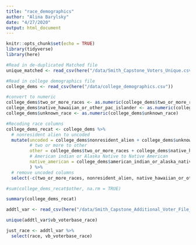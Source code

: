 ```yaml
---
title: "race_demographics"
author: "Alina Barylsky"
date: "4/27/2020"
output: html_document
---
```


```r
knitr::opts_chunk$set(echo = TRUE)
library(tidyverse)
library(here)
```

```r
#Read in de-duplicated Matched file
unique_matched <- read_csv(here("/data/Smith_Capstone_Voters_Unique.csv"))

#Read in college demographics file
college_dems <- read_csv(here("/data/college_demographics.csv"))

#convert to numeric
college_dems$two_or_more_races <- as.numeric(college_dems$two_or_more_races)
college_dems$native_hawaiian_or_other_pac_islander <- as.numeric(college_dems$native_hawaiian_or_other_pac_islander)
college_dems$unknown_race <- as.numeric(college_dems$unknown_race)

#Recoding race columns
college_dems_recat <- college_dems %>%
  # nonresident alien to uncoded
  mutate(uncoded = college_dems$nonresident_alien + college_dems$unknown_race,
         # two or more to other
         other = college_dems$two_or_more_races + college_dems$native_hawaiian_or_other_pac_islander,
         # American indian or Alaska Native to Native American
         native_american = college_dems$american_indian_or_alaska_native
         ) %>%
  # remove uncoded columns
  select(-c(two_or_more_races, nonresident_alien, native_hawaiian_or_other_pac_islander, american_indian_or_alaska_native, unknown_race))

#sum(college_dems_recat$other, na.rm = TRUE)

summary(college_dems_recat)
```

```r
addtl_var <- read_csv(here("/data/Smith_Capstone_Additional_Voter_File_Vars.csv"))

unique(addtl_var$vb_voterbase_race)

just_race <- addtl_var %>%
  select(race, vb_voterbase_race)
```

